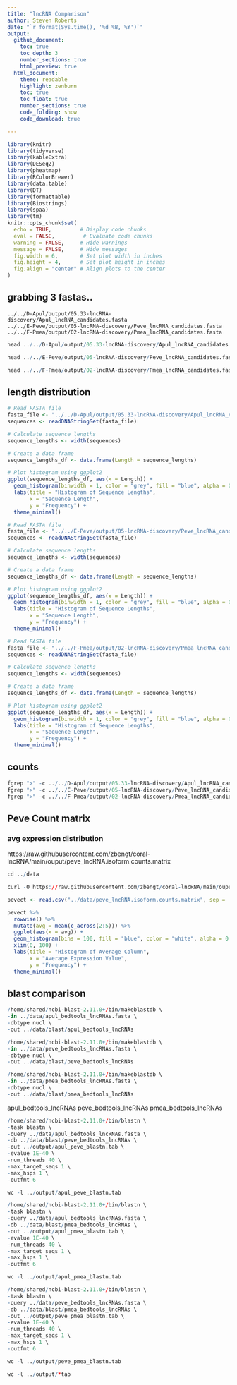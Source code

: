 ```yaml
---
title: "lncRNA Comparison"
author: Steven Roberts
date: "`r format(Sys.time(), '%d %B, %Y')`" 
output: 
  github_document:
    toc: true
    toc_depth: 3
    number_sections: true
    html_preview: true
  html_document:
    theme: readable
    highlight: zenburn
    toc: true
    toc_float: true
    number_sections: true
    code_folding: show
    code_download: true

---
```


```r
library(knitr)
library(tidyverse)
library(kableExtra)
library(DESeq2)
library(pheatmap)
library(RColorBrewer)
library(data.table)
library(DT)
library(formattable)
library(Biostrings)
library(spaa)
library(tm)
knitr::opts_chunk$set(
  echo = TRUE,         # Display code chunks
  eval = FALSE,         # Evaluate code chunks
  warning = FALSE,     # Hide warnings
  message = FALSE,     # Hide messages
  fig.width = 6,       # Set plot width in inches
  fig.height = 4,      # Set plot height in inches
  fig.align = "center" # Align plots to the center
)
```

## grabbing 3 fastas..

```
../../D-Apul/output/05.33-lncRNA-discovery/Apul_lncRNA_candidates.fasta
../../E-Peve/output/05-lncRNA-discovery/Peve_lncRNA_candidates.fasta
../../F-Pmea/output/02-lncRNA-discovery/Pmea_lncRNA_candidates.fasta
```

```r
head ../../D-Apul/output/05.33-lncRNA-discovery/Apul_lncRNA_candidates.fasta
```

```r
head ../../E-Peve/output/05-lncRNA-discovery/Peve_lncRNA_candidates.fasta
```


```r
head ../../F-Pmea/output/02-lncRNA-discovery/Pmea_lncRNA_candidates.fasta
```


## length distribution

```r
# Read FASTA file
fasta_file <- "../../D-Apul/output/05.33-lncRNA-discovery/Apul_lncRNA_candidates.fasta"  # Replace with the name of your FASTA file
sequences <- readDNAStringSet(fasta_file)

# Calculate sequence lengths
sequence_lengths <- width(sequences)

# Create a data frame
sequence_lengths_df <- data.frame(Length = sequence_lengths)

# Plot histogram using ggplot2
ggplot(sequence_lengths_df, aes(x = Length)) +
  geom_histogram(binwidth = 1, color = "grey", fill = "blue", alpha = 0.75) +
  labs(title = "Histogram of Sequence Lengths",
       x = "Sequence Length",
       y = "Frequency") +
  theme_minimal()
```

```r
# Read FASTA file
fasta_file <- "../../E-Peve/output/05-lncRNA-discovery/Peve_lncRNA_candidates.fasta"  # Replace with the name of your FASTA file
sequences <- readDNAStringSet(fasta_file)

# Calculate sequence lengths
sequence_lengths <- width(sequences)

# Create a data frame
sequence_lengths_df <- data.frame(Length = sequence_lengths)

# Plot histogram using ggplot2
ggplot(sequence_lengths_df, aes(x = Length)) +
  geom_histogram(binwidth = 1, color = "grey", fill = "blue", alpha = 0.75) +
  labs(title = "Histogram of Sequence Lengths",
       x = "Sequence Length",
       y = "Frequency") +
  theme_minimal()
```







```r
# Read FASTA file
fasta_file <- "../../F-Pmea/output/02-lncRNA-discovery/Pmea_lncRNA_candidates.fasta"  # Replace with the name of your FASTA file
sequences <- readDNAStringSet(fasta_file)

# Calculate sequence lengths
sequence_lengths <- width(sequences)

# Create a data frame
sequence_lengths_df <- data.frame(Length = sequence_lengths)

# Plot histogram using ggplot2
ggplot(sequence_lengths_df, aes(x = Length)) +
  geom_histogram(binwidth = 1, color = "grey", fill = "blue", alpha = 0.75) +
  labs(title = "Histogram of Sequence Lengths",
       x = "Sequence Length",
       y = "Frequency") +
  theme_minimal()
```


## counts

```r
fgrep ">" -c ../../D-Apul/output/05.33-lncRNA-discovery/Apul_lncRNA_candidates.fasta
fgrep ">" -c ../../E-Peve/output/05-lncRNA-discovery/Peve_lncRNA_candidates.fasta
fgrep ">" -c ../../F-Pmea/output/02-lncRNA-discovery/Pmea_lncRNA_candidates.fasta
```

## Peve Count matrix

### avg expression distribution 

https://raw.githubusercontent.com/zbengt/coral-lncRNA/main/ouput/peve_lncRNA.isoform.counts.matrix


```r
cd ../data

curl -O https://raw.githubusercontent.com/zbengt/coral-lncRNA/main/ouput/peve_lncRNA.isoform.counts.matrix
```


```r
pevect <- read.csv("../data/peve_lncRNA.isoform.counts.matrix", sep = '\t')
```

```r
pevect %>%
  rowwise() %>%
  mutate(avg = mean(c_across(2:5))) %>%
  ggplot(aes(x = avg)) +
  geom_histogram(bins = 100, fill = "blue", color = "white", alpha = 0.7) +
  xlim(0, 100) +
  labs(title = "Histogram of Average Column",
       x = "Average Expression Value",
       y = "Frequency") +
  theme_minimal()
```




## blast comparison



```r
/home/shared/ncbi-blast-2.11.0+/bin/makeblastdb \
-in ../data/apul_bedtools_lncRNAs.fasta \
-dbtype nucl \
-out ../data/blast/apul_bedtools_lncRNAs
```
```r
/home/shared/ncbi-blast-2.11.0+/bin/makeblastdb \
-in ../data/peve_bedtools_lncRNAs.fasta \
-dbtype nucl \
-out ../data/blast/peve_bedtools_lncRNAs
```

```r
/home/shared/ncbi-blast-2.11.0+/bin/makeblastdb \
-in ../data/pmea_bedtools_lncRNAs.fasta \
-dbtype nucl \
-out ../data/blast/pmea_bedtools_lncRNAs
```



apul_bedtools_lncRNAs
peve_bedtools_lncRNAs
pmea_bedtools_lncRNAs


```r
/home/shared/ncbi-blast-2.11.0+/bin/blastn \
-task blastn \
-query ../data/apul_bedtools_lncRNAs.fasta \
-db ../data/blast/peve_bedtools_lncRNAs \
-out ../output/apul_peve_blastn.tab \
-evalue 1E-40 \
-num_threads 40 \
-max_target_seqs 1 \
-max_hsps 1 \
-outfmt 6

wc -l ../output/apul_peve_blastn.tab
```

```r
/home/shared/ncbi-blast-2.11.0+/bin/blastn \
-task blastn \
-query ../data/apul_bedtools_lncRNAs.fasta \
-db ../data/blast/pmea_bedtools_lncRNAs \
-out ../output/apul_pmea_blastn.tab \
-evalue 1E-40 \
-num_threads 40 \
-max_target_seqs 1 \
-max_hsps 1 \
-outfmt 6

wc -l ../output/apul_pmea_blastn.tab
```

```r
/home/shared/ncbi-blast-2.11.0+/bin/blastn \
-task blastn \
-query ../data/peve_bedtools_lncRNAs.fasta \
-db ../data/blast/pmea_bedtools_lncRNAs \
-out ../output/peve_pmea_blastn.tab \
-evalue 1E-40 \
-num_threads 40 \
-max_target_seqs 1 \
-max_hsps 1 \
-outfmt 6

wc -l ../output/peve_pmea_blastn.tab
```

```r
wc -l ../output/*tab
```


